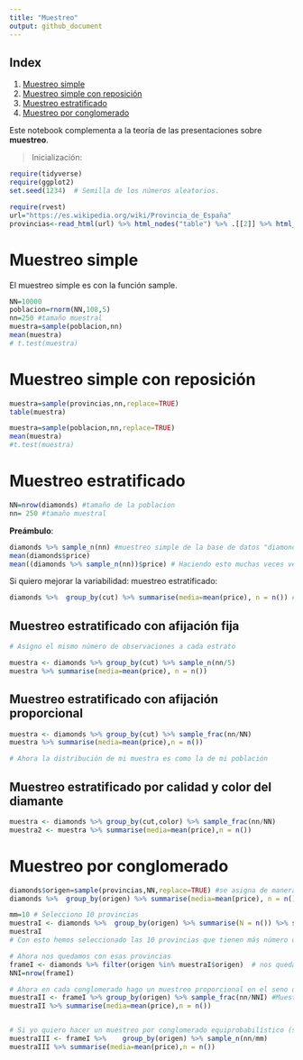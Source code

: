```yaml
---
title: "Muestreo"
output: github_document
---
```


## Index

1. [Muestreo simple](#muestreo-simple)
2. [Muestreo simple con reposición](#muestreo-simple-con-reposición)
3. [Muestreo estratificado](#muestreo-estratificado)
4. [Muestreo por conglomerado](#muestreo-por-conglomerado)

Este notebook complementa a la teoría de las presentaciones sobre **muestreo**.

> Inicialización:

```r
require(tidyverse)
require(ggplot2)
set.seed(1234)  # Semilla de los números aleatorios.

require(rvest)
url="https://es.wikipedia.org/wiki/Provincia_de_España"
provincias<-read_html(url) %>% html_nodes("table") %>% .[[2]] %>% html_table(header=TRUE,fill=TRUE) %>% .[[1]]

```

# Muestreo simple

El muestreo simple es con la función sample.

```r
NN=10000
poblacion=rnorm(NN,108,5)
nn=250 #tamaño muestral
muestra=sample(poblacion,nn)
mean(muestra)
# t.test(muestra)

```

# Muestreo simple con reposición

```r
muestra=sample(provincias,nn,replace=TRUE)
table(muestra)

muestra=sample(poblacion,nn,replace=TRUE)
mean(muestra)
#t.test(muestra)

```

# Muestreo estratificado

```r
NN=nrow(diamonds) #tamaño de la poblacion
nn= 250 #tamaño muestral

```

**Preámbulo**:

```r
diamonds %>% sample_n(nn) #muestreo simple de la base de datos "diamonds"
mean(diamonds$price) 
mean((diamonds %>% sample_n(nn))$price) # Haciendo esto muchas veces veo que hay mucha variabilidad entre muestras. 

```

Si quiero mejorar la variabilidad: muestreo estratificado:

```r
diamonds %>%  group_by(cut) %>% summarise(media=mean(price), n = n()) #peso y media de los estratos: calidad del diamante (cut)

```

## Muestreo estratificado con afijación fija

```r
# Asigno el mismo número de observaciones a cada estrato

muestra <- diamonds %>% group_by(cut) %>% sample_n(nn/5) 
muestra %>% summarise(media=mean(price), n = n())

```

## Muestreo estratificado con afijación proporcional

```r
muestra <- diamonds %>% group_by(cut) %>% sample_frac(nn/NN)
muestra %>% summarise(media=mean(price),n = n())

# Ahora la distribución de mi muestra es como la de mi población

```

## Muestreo estratificado por calidad y color del diamante

```r
muestra <- diamonds %>% group_by(cut,color) %>% sample_frac(nn/NN) 
muestra2 <- muestra %>% summarise(media=mean(price),n = n())

```

# Muestreo por conglomerado

```r
diamonds$origen=sample(provincias,NN,replace=TRUE) #se asigna de manera artificial un estado a cada diamante
diamonds %>%  group_by(origen) %>% summarise(media=mean(price), n = n())

mm=10 # Selecciono 10 provincias
muestraI <- diamonds %>%  group_by(origen) %>% summarise(N = n()) %>% sample_n(mm,weight=N) #Primero se muestrea 10 estados de acuerdo a su tamaño
muestraI
# Con esto hemos seleccionado las 10 provincias que tienen más número de tamaños

# Ahora nos quedamos con esas provincias
frameI <- diamonds %>% filter(origen %in% muestraI$origen)  # nos quedamos con los 10 estados seleccionados
NNI=nrow(frameI)

# Ahora en cada conglomerado hago un muestreo proporcional en el seno de cada conglomerado (provincia)
muestraII <- frameI %>%	group_by(origen) %>% sample_frac(nn/NNI) #Muestreo dentro de la base resultante
muestraII %>% summarise(media=mean(price),n = n())


# Si yo quiero hacer un muestreo por conglomerado equiprobabilístico (sin combinar con nada, tal y como en la transparencia)
muestraIII <- frameI %>%	group_by(origen) %>% sample_n(nn/mm)
muestraIII %>% summarise(media=mean(price),n = n())

```
